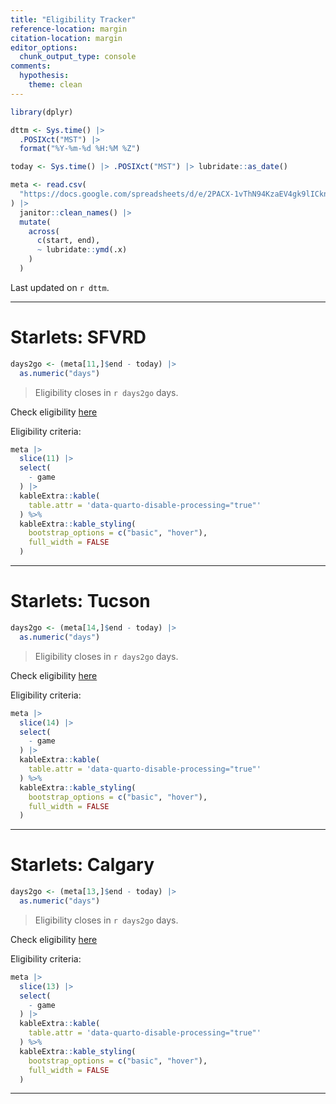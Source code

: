 ```yaml
---
title: "Eligibility Tracker"
reference-location: margin
citation-location: margin
editor_options: 
  chunk_output_type: console
comments:
  hypothesis:
    theme: clean
---
```


```r
library(dplyr)

dttm <- Sys.time() |> 
  .POSIXct("MST") |> 
  format("%Y-%m-%d %H:%M %Z")

today <- Sys.time() |> .POSIXct("MST") |> lubridate::as_date()

meta <- read.csv(
  "https://docs.google.com/spreadsheets/d/e/2PACX-1vThN94KzaEV4gk9lICkn7HnOJTAPtTDQuDypir_pxXMzwi7oGxgBbM21gVx6vjHoz-KZV2Jl0kHIhvm/pub?gid=1566653249&single=true&output=csv"
) |> 
  janitor::clean_names() |> 
  mutate(
    across(
      c(start, end),
      ~ lubridate::ymd(.x)
    )
  )
```


Last updated on `r dttm`.

___

# Starlets: SFVRD

```r
days2go <- (meta[11,]$end - today) |> 
  as.numeric("days")
```

> Eligibility closes in `r days2go` days.

Check eligibility [here](eligibility_sfvrd.html)

Eligibility criteria:

```r
meta |> 
  slice(11) |> 
  select(
    - game
  ) |> 
  kableExtra::kable(
    table.attr = 'data-quarto-disable-processing="true"'
  ) %>% 
  kableExtra::kable_styling(
    bootstrap_options = c("basic", "hover"), 
    full_width = FALSE
  )
```

___

# Starlets: Tucson

```r
days2go <- (meta[14,]$end - today) |> 
  as.numeric("days")
```

> Eligibility closes in `r days2go` days.

Check eligibility [here](eligibility_smashers.html)

Eligibility criteria:

```r
meta |> 
  slice(14) |> 
  select(
    - game
  ) |> 
  kableExtra::kable(
    table.attr = 'data-quarto-disable-processing="true"'
  ) %>% 
  kableExtra::kable_styling(
    bootstrap_options = c("basic", "hover"), 
    full_width = FALSE
  )
```

___


# Starlets: Calgary

```r
days2go <- (meta[13,]$end - today) |> 
  as.numeric("days")
```

> Eligibility closes in `r days2go` days.

Check eligibility [here](eligibility_smashers.html)

Eligibility criteria:

```r
meta |> 
  slice(13) |> 
  select(
    - game
  ) |> 
  kableExtra::kable(
    table.attr = 'data-quarto-disable-processing="true"'
  ) %>% 
  kableExtra::kable_styling(
    bootstrap_options = c("basic", "hover"), 
    full_width = FALSE
  )
```

___
